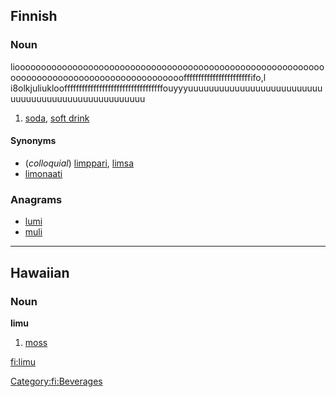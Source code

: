 ==Finnish==

===Noun===lioooooooooooooooooooooooooooooooooooooooooooooooooooooooooooooooooooooooooooooooooooooooooooofffffffffffffffffffffffifo,l  i8olkjuliuklooffffffffffffffffffffffffffffffffffouyyyuuuuuuuuuuuuuuuuuuuuuuuuuuuuuuuuuuuuuuuuuuuuuuuuuuuu
{{fi-noun|limu|type=solu}}

# {{colloquial|lang=fi}} [[soda]], [[soft drink]]

====Synonyms====
* (''colloquial'') [[limppari]], [[limsa]]
* [[limonaati]]

===Anagrams===
* [[lumi]]
* [[muli]]

[[Category:fi:Beverages]]

----

==Hawaiian==

===Noun===
'''limu'''

# [[moss]]

[[fi:limu]]